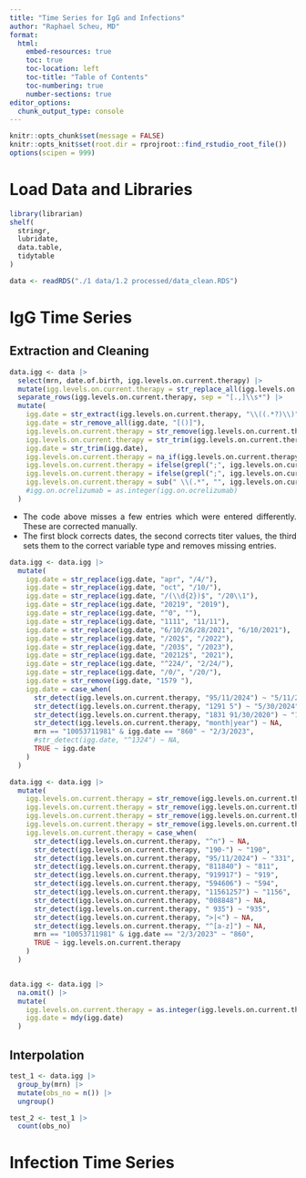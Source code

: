 ```yaml
---
title: "Time Series for IgG and Infections"
author: "Raphael Scheu, MD"
format:
  html:
    embed-resources: true
    toc: true
    toc-location: left
    toc-title: "Table of Contents"
    toc-numbering: true
    number-sections: true
editor_options: 
  chunk_output_type: console
---
```


```{=html}
<style>
body {
text-align: justify}
</style>
```

```r
knitr::opts_chunk$set(message = FALSE)
knitr::opts_knit$set(root.dir = rprojroot::find_rstudio_root_file())
options(scipen = 999)
```

# Load Data and Libraries

```r
library(librarian)
shelf(
  stringr,
  lubridate,
  data.table,
  tidytable
)

data <- readRDS("./1 data/1.2 processed/data_clean.RDS")
```

# IgG Time Series

## Extraction and Cleaning

```r
data.igg <- data |>
  select(mrn, date.of.birth, igg.levels.on.current.therapy) |>
  mutate(igg.levels.on.current.therapy = str_replace_all(igg.levels.on.current.therapy, "0, ", "\\), ")) |>
  separate_rows(igg.levels.on.current.therapy, sep = "[.,]\\s*") |>
  mutate(
    igg.date = str_extract(igg.levels.on.current.therapy, "\\((.*?)\\)"),
    igg.date = str_remove_all(igg.date, "[()]"), 
    igg.levels.on.current.therapy = str_remove(igg.levels.on.current.therapy, "\\s*\\(.*?\\)\\s*"),
    igg.levels.on.current.therapy = str_trim(igg.levels.on.current.therapy),
    igg.date = str_trim(igg.date),
    igg.levels.on.current.therapy = na_if(igg.levels.on.current.therapy, "n/a"),
    igg.levels.on.current.therapy = ifelse(grepl(";", igg.levels.on.current.therapy), sub(";.*", "", igg.levels.on.current.therapy), igg.levels.on.current.therapy), 
    igg.levels.on.current.therapy = ifelse(grepl(";", igg.levels.on.current.therapy), sub(".*;", "", igg.levels.on.current.therapy), igg.levels.on.current.therapy),
    igg.levels.on.current.therapy = sub(" \\(.*", "", igg.levels.on.current.therapy)
    #igg.on.ocrelizumab = as.integer(igg.on.ocrelizumab)
  )
```

* The code above misses a few entries which were entered differently. These are corrected manually.
* The first block corrects dates, the second corrects titer values, the third sets them to the correct variable type and removes missing entries.

```r
data.igg <- data.igg |>
  mutate(
    igg.date = str_replace(igg.date, "apr", "/4/"),
    igg.date = str_replace(igg.date, "oct", "/10/"),
    igg.date = str_replace(igg.date, "/(\\d{2})$", "/20\\1"),
    igg.date = str_replace(igg.date, "20219", "2019"),
    igg.date = str_replace(igg.date, "^0", ""),
    igg.date = str_replace(igg.date, "1111", "11/11"),
    igg.date = str_replace(igg.date, "6/10/26/28/2021", "6/10/2021"),
    igg.date = str_replace(igg.date, "/202$", "/2022"),
    igg.date = str_replace(igg.date, "/203$", "/2023"),
    igg.date = str_replace(igg.date, "20212$", "2021"),
    igg.date = str_replace(igg.date, "^224/", "2/24/"),
    igg.date = str_replace(igg.date, "/0/", "/20/"),
    igg.date = str_remove(igg.date, "1579 "),
    igg.date = case_when(
      str_detect(igg.levels.on.current.therapy, "95/11/2024") ~ "5/11/2024",
      str_detect(igg.levels.on.current.therapy, "1291 5") ~ "5/30/2024",
      str_detect(igg.levels.on.current.therapy, "1831 91/30/2020") ~ "1/30/2024",
      str_detect(igg.levels.on.current.therapy, "month|year") ~ NA,
      mrn == "10053711981" & igg.date == "860" ~ "2/3/2023",
      #str_detect(igg.date, "^1324") ~ NA,
      TRUE ~ igg.date
    )
  )

data.igg <- data.igg |>
  mutate(
    igg.levels.on.current.therapy = str_remove(igg.levels.on.current.therapy, " mg/dl"),
    igg.levels.on.current.therapy = str_remove(igg.levels.on.current.therapy, " 91/30/2020\\)"),
    igg.levels.on.current.therapy = str_remove(igg.levels.on.current.therapy, " 5$"),
    igg.levels.on.current.therapy = str_remove(igg.levels.on.current.therapy, " u.*"),
    igg.levels.on.current.therapy = case_when(
      str_detect(igg.levels.on.current.therapy, "^n") ~ NA,
      str_detect(igg.levels.on.current.therapy, "190-") ~ "190",
      str_detect(igg.levels.on.current.therapy, "95/11/2024") ~ "331",
      str_detect(igg.levels.on.current.therapy, "811840") ~ "811",
      str_detect(igg.levels.on.current.therapy, "919917") ~ "919",
      str_detect(igg.levels.on.current.therapy, "594606") ~ "594",
      str_detect(igg.levels.on.current.therapy, "11561257") ~ "1156",
      str_detect(igg.levels.on.current.therapy, "008848") ~ NA,
      str_detect(igg.levels.on.current.therapy, " 935") ~ "935",
      str_detect(igg.levels.on.current.therapy, ">|<") ~ NA,
      str_detect(igg.levels.on.current.therapy, "^[a-z]") ~ NA,
      mrn == "10053711981" & igg.date == "2/3/2023" ~ "860",
      TRUE ~ igg.levels.on.current.therapy
    )
  )


data.igg <- data.igg |>
  na.omit() |>
  mutate(
    igg.levels.on.current.therapy = as.integer(igg.levels.on.current.therapy),
    igg.date = mdy(igg.date)
  )
```

## Interpolation

```r
test_1 <- data.igg |>
  group_by(mrn) |>
  mutate(obs_no = n()) |>
  ungroup()

test_2 <- test_1 |>
  count(obs_no)
```

# Infection Time Series










